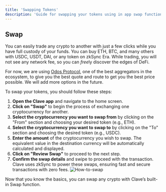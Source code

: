 ```yaml
---
title: 'Swapping Tokens'
description: 'Guide for swapping your tokens using in app swap function.'
---
```

## **Swap**

You can easily trade any crypto to another with just a few clicks while you have full custody of your funds. You can buy ETH, BTC, and many others with USDC, USDT, DAI, or any token on zkSync Era. While trading, you will not see any network fee, so you can *free*ly discover the edges of DeFi.

For now, we are using [Odos Protocol](https://app.odos.xyz/?ref=blog2.getclave.io), one of the best aggregators in the ecosystem, to give you the best quote and route to get you the best price possible. We will add more options in the future.

To swap your tokens, you should follow these steps: 

1. **Open the Clave app** and navigate to the home screen.
2. **Click on "Swap"** to begin the process of exchanging one cryptocurrency for another.
3. **Select the cryptocurrency you want to swap from** by clicking on the "From" section and choosing your desired token (e.g., ETH).
4. **Select the cryptocurrency you want to swap to** by clicking on the "To" section and choosing the desired token (e.g., USDC).
5. **Enter the amount** of the cryptocurrency you wish to swap. The equivalent value in the destination currency will be automatically calculated and displayed.
6. **Click on "Review Swap"** to proceed to the next step.
7. **Confirm the swap details** and swipe to proceed with the transaction. Clave uses zkSync to power these swaps, ensuring fast and secure transactions with zero fees.
![How-to-swap](images/sendtoken4.png)

Now that you know the basics, you can swap any crypto with Clave’s built-in Swap function.

